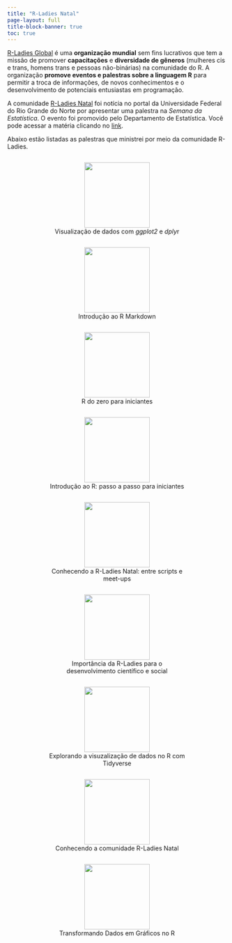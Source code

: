 ---
title: "R-Ladies Natal"
page-layout: full
title-block-banner: true
toc: true
---

[R-Ladies Global](https://rladies.org/) é uma **organização mundial** sem fins lucrativos que tem a missão de promover **capacitações** e **diversidade de gêneros** (mulheres cis e trans, homens trans e pessoas não-binárias) na comunidade do R. A organização **promove eventos e palestras sobre a linguagem R** para permitir a troca de informações, de novos conhecimentos e o desenvolvimento de potenciais entusiastas em programação.

A comunidade [R-Ladies Natal](https://www.instagram.com/rladiesnatal/?next=%2F) foi notícia no portal da Universidade Federal do Rio Grande do Norte por apresentar uma palestra na *Semana da Estatística*. O evento foi promovido pelo Departamento de Estatística. Você pode acessar a matéria clicando no [link](https://www.ufrn.br/imprensa/noticias/44260/grupo-r-ladies-natal-oferece-palestra-sobre-comunidade-local).

Abaixo estão listadas as palestras que ministrei por meio da comunidade R-Ladies.

<center>

::: box
<img src="images/ggplot2_dplyr_rladies-01.png" width="150"/> <br> Visualização de dados com *ggplot2* e *dply*r <br>
:::

::: box
<img src="images/rmarkdown_rladies.png" width="150"/> <br> Introdução ao R Markdown <br>
:::

::: box
![](images/r_do_zero_rladies.png){width="150"} <br> R do zero para iniciantes <br>
:::

::: box
![](images/introducao_r_rladies.png){width="150"} <br> Introdução ao R: passo a passo para iniciantes <br>
:::

::: box
![](images/p3.png){width="150"} <br> Conhecendo a R-Ladies Natal: entre scripts e meet-ups <br>
:::

::: box
![](images/p1.png){width="150"} <br> Importância da R-Ladies para o desenvolvimento científico e social <br>
:::

::: box
![](palestra_tidyverse.png){width="150"} <br> Explorando a visuzalização de dados no R com Tidyverse <br>
:::

::: box
![](images/p2.png){width="150"} <br> Conhecendo a comunidade R-Ladies Natal <br>
:::

::: box
![](semabio.png){width="150"} <br> Transformando Dados em Gráficos no R <br>
:::

</center>

```{=html}
<style>
div.box {
    width: 320px;
    display: inline-block;
}
</style>
```
